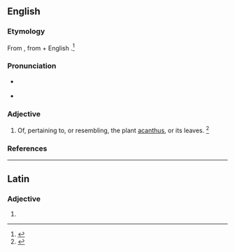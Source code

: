 ==English==

===Etymology===
From {{etyl|la|en}} {{m|la|acanthinus}}, from {{m|la|acanthus}} + English {{m|en|-ine||relating to}}.<ref name=WI3>{{R:MW3 1976}}</ref>

===Pronunciation===
* {{a|US}} {{IPA|en|/əˈkæn.θɪn/|/əˈkænt.θɪn/|/əˈkænˌθaɪn/}}
* {{rhymes|en|ænθɪn}}

===Adjective===
{{en-adj}}

# Of, pertaining to, or resembling, the plant [[acanthus]], or its leaves. {{defdate|First attested in the mid 18th century.}}<ref name=SOED>{{R:SOED5}}</ref>

===References===
<references/>

----

==Latin==

===Adjective===
{{la-adj-form|acanthine}}

# {{inflection of|la|acanthinus||voc|m|s}}